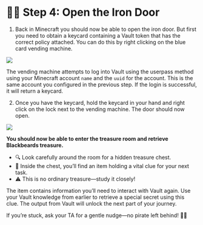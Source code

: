 # 🏴‍☠️ Step 4: Open the Iron Door

1. Back in Minecraft you should now be able to open the iron door. But first you need
to obtain a keycard containing a Vault token that has the correct policy attached. You can do this by right clicking on the blue card vending machine.

![](/assets/task_1b/1b_1.png)

The vending machine attempts to log into Vault using the userpass method using your
Minecraft account `name` and the `uuid` for the account. This is the same account you
configured in the previous step. If the login is successful, it will return a keycard.

2. Once you have the keycard, hold the keycard in your hand and right click on the lock
next to the vending machine. The door should now open.

![](/assets/task_1b/1b_2.png)

**You should now be able to enter the treasure room and retrieve Blackbeards treasure.**

* 🔍 Look carefully around the room for a hidden treasure chest.
* 💎 Inside the chest, you’ll find an item holding a vital clue for your next task.
* ⚠️ This is no ordinary treasure—study it closely!

The item contains information you’ll need to interact with Vault again.
Use your Vault knowledge from earlier to retrieve a special secret using this clue.
The output from Vault will unlock the next part of your journey.

If you’re stuck, ask your TA for a gentle nudge—no pirate left behind! 🏴‍☠️